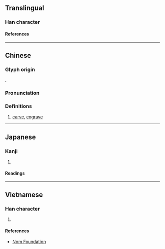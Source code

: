 {{character info/new}}
==Translingual==

===Han character===
{{Han char|rn=75|rad=木|as=06|sn=10|four=57904|canj=QHD|ids=⿱[[㓞]][[木]]}}

====References====
{{Han ref|kx=0522.010|dkj=14691|dj=0910.100|hdz=21199.110|uh=6814}}

----

==Chinese==
{{zh-forms}}

===Glyph origin===
{{Han etym}}
{{Han compound|㓞|木|ls=psc|c1=p|c2=s}}.

===Pronunciation===
{{zh-pron
|m=qì
|c=kai3
|mc=y
|oc=y
|ma=
|cat=v
}}

===Definitions===
{{zh-hanzi}}

# [[carve]], [[engrave]]

----

==Japanese==

===Kanji===
{{ja-kanji|grade=|rs=木06}}

# {{rfdef|ja|sort=木06}}

====Readings====
{{ja-readings
|on=けい, けつ, けち
|kun=きざむ
}}

----

==Vietnamese==

===Han character===
{{vi-readings|rs=木06|reading=[[khé]], [[khẻ]], [[khẽ]], [[khế]], [[khít]]}}

# {{rfdef|vi|sort=木06}}

====References====
* [http://nomfoundation.org/common/nom_details.php?codepoint=6814 Nom Foundation]